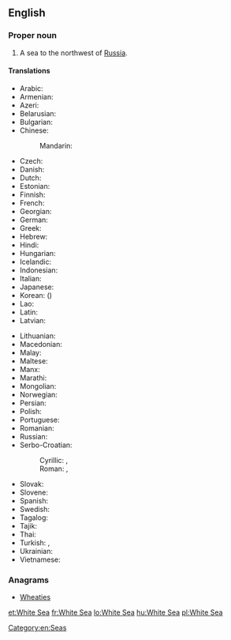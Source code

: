 ==English==

{{wikipedia}}

===Proper noun===
{{en-proper noun|head=the [[white|White]] [[sea|Sea]]}}

# A sea to the northwest of [[Russia]].

====Translations====
{{trans-top|a sea to the northwest of Russia}}
* Arabic: {{t-|ar|البحر الأبيض|m|tr=al-baHr al-'ábyaD|sc=Arab}}
* Armenian: {{t-|hy|Սպիտակ ծով|tr=Spitak çov}}
* Azeri: {{t-|az|Ağ dəniz}}
* Belarusian: {{t-|be|Белае мора|n|tr=Bélaje móra|sc=Cyrl}}
* Bulgarian: {{t-|bg|Бяло море|n|tr=Bjálo móre|sc=Cyrl}}
* Chinese:
*: Mandarin: {{t|cmn|白海|tr=Báihǎi|sc=Hani}}
* Czech: {{t-|cs|Bílé moře}}
* Danish: {{t-|da|Hvidehavet|n}}
* Dutch: {{t-|nl|Witte Zee|f}}
* Estonian: {{t+|et|Valge meri}}
* Finnish: {{t+|fi|Vienanmeri}}
* French: {{t+|fr|mer Blanche|f}}
* Georgian: {{t-|ka|თეთრი ზღვა|tr=t’et’ri zğva|sc=Geor}}
* German: {{t-|de|Weißes Meer|n}}
* Greek: {{t-|el|Λευκή Θάλασσα|f|tr=Lefkí Thálassa|sc=Grek}}
* Hebrew: {{t-|he|הים הלבן|m|tr=ha-yam ha-laván|sc=Hebr}}
* Hindi: {{t-|hi|सफ़ेद सागर|m|tr=safed sāgar|sc=Deva}}
* Hungarian: {{t+|hu|Fehér-tenger}}
* Icelandic: {{t-|is|Hvítahaf|n}}
* Indonesian: {{t-|id|Laut Putih}}
* Italian: {{t-|it|Mar Bianco|m}}
* Japanese: {{t-|ja|白海|tr=はっかい, Hakkai|sc=Jpan}}
* Korean: {{t-|ko|백해|tr=Baek-hae|sc=Kore}} ({{t+|ko|白海|sc=Kore}})
* Lao: {{t+|lo|ທະເລຂາວ|tr=thalē khāo|sc=Laoo}}
* Latin: {{t-|la|Mare Album|n}}
* Latvian: {{t-|lv|Baltā jūra|f}}
{{trans-mid}}
* Lithuanian: {{t-|lt|Baltoji jūra|f}}
* Macedonian: {{t-|mk|Бело Море|n|tr=Bélo Móre|sc=Cyrl}}
* Malay: {{t-|ms|Laut Putih}}
* Maltese: {{t-|mt|Baħar l-Abjad}}
* Manx: {{t|gv|Mooir Vane|f|alt=Yn Vooir Vane}}
* Marathi: {{t-|mr|सफेद समुद्र|m|tr=safeda samudra|sc=Deva}}
* Mongolian: {{t-|mn|Цагаан тэнгис|tr=Tsagaan tengis|sc=Cyrl}}
* Norwegian: {{t-|no|Kvitsjøen|m}}
* Persian: {{t-|fa|دریای سفید|tr=daryâ-ye safid|sc=fa-Arab}}
* Polish: {{t+|pl|Morze Białe|n}}
* Portuguese: {{t-|pt|Mar Branco|m}}
* Romanian: {{t+|ro|Marea Albă|f}}
* Russian: {{t-|ru|Белое море|n|tr=Béloje móre}}
* Serbo-Croatian:
*: Cyrillic: {{t-|sh|Бијело море|n|sc=Cyrl}} {{qualifier|Ijekavian}}, {{t-|sh|Бело море|n|sc=Cyrl}} {{qualifier|Ekavian}}
*: Roman: {{t-|sh|Bijelo more|n}} {{qualifier|Ijekavian}}, {{t-|sh|Belo more|n}} {{qualifier|Ekavian}}
* Slovak: {{t-|sk|Biele more|n}}
* Slovene: {{t-|sl|Belo morje|n}}
* Spanish: {{t-|es|mar Blanco|m}}
* Swedish: {{t-|sv|Vita havet|n}}
* Tagalog: {{t-|tl|Dagat na Puti}}
* Tajik: {{t-|tg|Баҳри Сафед|tr=Bahri Safed|sc=Cyrl}}
* Thai: {{t-|th|ทะเลขาว|tr=tálay kăao|sc=Thai}}
* Turkish: {{t+|tr|Beyazdeniz}}, {{t-|tr|Beyaz Deniz}}
* Ukrainian: {{t-|uk|Біле море|n|tr=Bíle móre|sc=Cyrl}}
* Vietnamese: {{t-|vi|Biển Trắng}}
{{trans-bottom}}

===Anagrams===
* [[Wheaties#English|Wheaties]]

[[Category:en:Seas]]

[[et:White Sea]]
[[fr:White Sea]]
[[lo:White Sea]]
[[hu:White Sea]]
[[pl:White Sea]]
